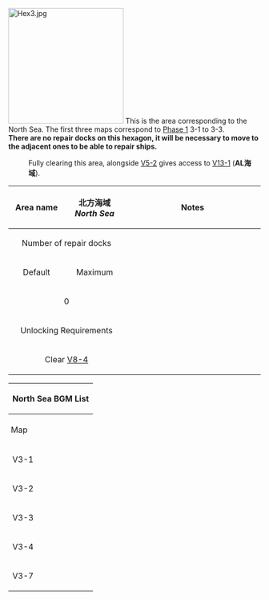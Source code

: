 [[File:Hex3.jpg|thumb|230x230px]]
This is the area corresponding to the North Sea. The first three maps correspond to [[Phase 1/World 3|Phase 1]] 3-1 to 3-3.<br>
'''There are no repair docks on this hexagon, it will be necessary to move to the adjacent ones to be able to repair ships.<br>'''
:Fully clearing this area, alongside [[Kancolle Kai:Sandbox/Area 5#/V5-2|V5-2]] gives access to [[KanColle Kai:Sandbox/Area 13#/V13-1|V13-1]] ('''AL海域''').

{| class="wikitable" style="width:99%;margin:5px;"
!style="width:125px;"|Area name
|style="text-align:center; width:125px;" |北方海域<br>''North Sea''
! colspan="2" style="text-align:center;width:400px;" |Notes
|-
! colspan="2" style="text-align:center; " |Number of repair docks
| colspan="2" rowspan="7" style="vertical-align:text-top; margin:0px;"|
|-
! style="text-align:center;" |Default
! style="text-align:center;" |Maximum
|-
| colspan="2" style="text-align:center; " |0
|-
! colspan="2" style="text-align:center;" |Unlocking Requirements<br>
|-
| colspan="2" style="text-align:center; " |Clear [[Kancolle Kai:Sandbox/Area 8#/V8-4|V8-4]] 
|}
{| class="mw-collapsible mw-collapsed wikitable" style="text-align:center;width:100%"
!colspan="6"|<h4 style="margin:0;text-align:center">North Sea BGM List</h4>
|-
!style="padding: 5px"|Map
!Overworld
!Normal Node (Day Battle)
!Normal Node (Night Battle)
!Boss Node (Day Battle)
!Boss Node (Night Battle)
|-
!V3-1
|rowspan=3|作戦発動<br>''Commence Operation''
|rowspan=2|士魂の護り<br>''Protection of the Warrior Spirit''
|rowspan=4|我、夜戦に突入す！<br>''Rush into the Night Battle!''
|colspan=2 rowspan=2|海原へ<br>''Into the Ocean''
|-
!V3-2
|-
!V3-3
|冬の抜錨！<br>''Sallying Forth in Winter!''
|colspan=2 rowspan=3|強襲！空母機動部隊<br>''Assault! Aircraft Carrier Task Force''
|-
!V3-4
|深海水上打撃部隊<br>''Abyssal Surface Task Force''
|海原へ<br>''Into the Ocean''
|-
!V3-7
|艦隊の再集結<br>Regathering of the Fleet
|colspan=2 rowspan=2|海原へ<br>''Into the Ocean''
|}
{{Map/Tabs|prefix=Sandbox}}


{{VitaAreaPortal}}
